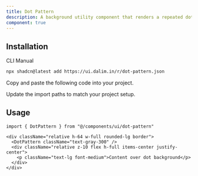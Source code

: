 ```yaml
---
title: Dot Pattern
description: A background utility component that renders a repeated dot pattern using SVG `<pattern>`. Useful for decorative backgrounds or UI sections.
component: true 
---
```


<ComponentPreview
  name="dot-pattern-default"
  className="[&_.preview>[data-orientation=vertical]]:sm:max-w-[90%] **:[.preview]:min-h-[300px]"
  description="A customizable SVG dot pattern background."
  align="start"
/>

<ComponentPreview
  name="dot-pattern-custom"
  className="[&_.preview>[data-orientation=vertical]]:sm:max-w-[90%] **:[.preview]:min-h-[300px]"
  description="A customizable SVG dot pattern background."
  align="start"
/>


## Installation

<CodeTabs>

<TabsList>
  <TabsTrigger value="cli">CLI</TabsTrigger>
  <TabsTrigger value="manual">Manual</TabsTrigger>
</TabsList>

<TabsContent value="cli">

```bash
npx shadcn@latest add https://ui.dalim.in/r/dot-pattern.json
```

</TabsContent>

<TabsContent value="manual">

<Steps>

<Step>Copy and paste the following code into your project.</Step>

<ComponentSource name="dot-pattern" title="components/ui/dot-pattern.tsx" />

<Step>Update the import paths to match your project setup.</Step>

</Steps>

</TabsContent>

</CodeTabs>

## Usage

```tsx showLineNumbers
import { DotPattern } from "@/components/ui/dot-pattern"
```

```tsx showLineNumbers
<div className="relative h-64 w-full rounded-lg border">
  <DotPattern className="text-gray-300" />
  <div className="relative z-10 flex h-full items-center justify-center">
    <p className="text-lg font-medium">Content over dot background</p>
  </div>
</div>
```
 